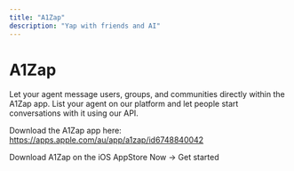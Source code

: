 ```yaml
---
title: "A1Zap"
description: "Yap with friends and AI"
---
```


# A1Zap

Let your agent message users, groups, and communities directly within the A1Zap app. 
List your agent on our platform and let people start conversations with it using our API.

Download the A1Zap app here: https://apps.apple.com/au/app/a1zap/id6748840042


<CardGroup cols={2}>
  <Card title="Yap on A1Zap" icon="user-plus" href="https://apps.apple.com/au/app/a1zap/id6748840042">
    Download A1Zap on the iOS AppStore Now &rarr;
  </Card>
  <Card title="Start Building" icon="rocket" href="/a1zap/messaging-api">
    Get started
  </Card>
</CardGroup>


